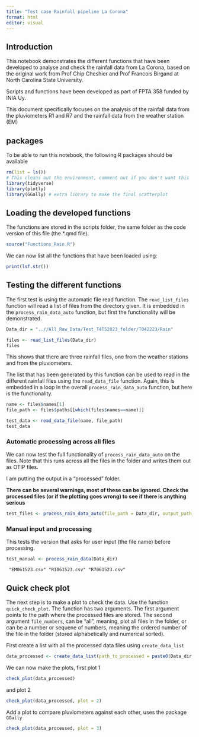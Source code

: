 ```yaml
---
title: "Test case Rainfall pipeline La Corona"
format: html
editor: visual
---
```


## Introduction

This notebook demonstrates the different functions that have been developed to analyse and check the rainfall data from La Corona, based on the original work from Prof Chip Cheshier and Prof Francois Birgand at North Carolina State University.

Scripts and functions have been developed as part of FPTA 358 funded by INIA Uy.

This document specifically focuses on the analysis of the rainfall data from the pluviometers R1 and R7 and the rainfall data from the weather station (EM)

## packages

To be able to run this notebook, the following R packages should be available

```r
rm(list = ls()) 
# This cleans out the environment, comment out if you don't want this
library(tidyverse)
library(plotly)
library(GGally) # extra library to make the final scatterplot
```

## Loading the developed functions

The functions are stored in the scripts folder, the same folder as the code version of this file (the \*.qmd file).

```r
source("Functions_Rain.R")

```

We can now list all the functions that have been loaded using:

```r
print(lsf.str())
```

## Testing the different functions

The first test is using the automatic file read function. The `read_list_files` function will read a list of files from the directory given. It is embedded in the `process_rain_data_auto` function, but first the functionality will be demonstrated.

```r
Data_dir = "..//All_Raw_Data/Test_T4T52023_folder/T042223/Rain"
```

```r
files <- read_list_files(Data_dir)
files
```

This shows that there are three rainfall files, one from the weather stations and from the pluviometers.

The list that has been generated by this function can be used to read in the different rainfall files using the `read_data_file` function. Again, this is embedded in a loop in the overall `process_rain_data_auto` function, but here is the functionality.

```r
name <- files$names[1]
file_path <- files$paths[[which(files$names==name)]]

test_data <- read_data_file(name, file_path)
test_data

```

### Automatic processing across all files

We can now test the full functionality of `process_rain_data_auto` on the files. Note that this runs across all the files in the folder and writes them out as OTIP files.

I am putting the output in a "processed" folder.

**There can be several warnings, most of these can be ignored. Check the processed files (or if the plotting goes wrong) to see if there is anything serious**

```r

test_files <- process_rain_data_auto(file_path = Data_dir, output_path_add = "processed")
```

### Manual input and processing

This tests the version that asks for user input (the file name) before processing.

```r

test_manual <- process_rain_data(Data_dir)
```

```         
 "EM061523.csv" "R1061523.csv" "R7061523.csv"
```

## Quick check plot

The next step is to make a plot to check the data. Use the function `quick_check_plot`. The function has two arguments. The first argument points to the path where the processed files are stored. The second argument `file_numbers`, can be "all", meaning, plot all files in the folder, or can be a number or sequene of numbers, meaning the ordered number of the file in the folder (stored alphabetically and numerical sorted).

First create a list with all the processed data files using `create_data_list`

```r
data_processed <- create_data_list(path_to_processed = paste0(Data_dir,"/processed"))
```

We can now make the plots, first plot 1

```r
check_plot(data_processed)

```

and plot 2

```r
check_plot(data_processed, plot = 2)
```

Add a plot to compare pluviometers against each other, uses the package `GGally`

```r
check_plot(data_processed, plot = 3)
```
